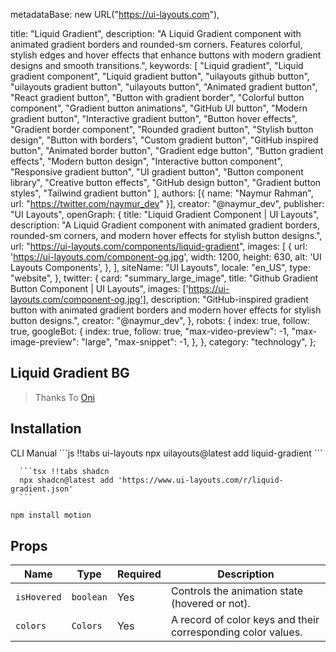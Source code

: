   metadataBase: new URL("https://ui-layouts.com"),

  title: "Liquid Gradient",
  description: "A Liquid Gradient component with animated gradient borders and rounded-sm corners. Features colorful, stylish edges and hover effects that enhance buttons with modern gradient designs and smooth transitions.",
  keywords: [
    "Liquid gradient",
    "Liquid gradient component",
    "Liquid gradient button",
    "uilayouts github button",
    "uilayouts gradient button",
    "uilayouts button",
    "Animated gradient button",
    "React gradient button",
    "Button with gradient border",
    "Colorful button component",
    "Gradient button animations",
    "GitHub UI button",
    "Modern gradient button",
    "Interactive gradient button",
    "Button hover effects",
    "Gradient border component",
    "Rounded gradient button",
    "Stylish button design",
    "Button with borders",
    "Custom gradient button",
    "GitHub inspired button",
    "Animated border button",
    "Gradient edge button",
    "Button gradient effects",
    "Modern button design",
    "Interactive button component",
    "Responsive gradient button",
    "UI gradient button",
    "Button component library",
    "Creative button effects",
    "GitHub design button",
    "Gradient button styles",
    "Tailwind gradient button"
  ],
  authors: [{ name: "Naymur Rahman", url: "https://twitter.com/naymur_dev" }],
  creator: "@naymur_dev",
  publisher: "UI Layouts",
  openGraph: {
    title: "Liquid Gradient Component | UI Layouts",
    description: "A Liquid Gradient component with animated gradient borders, rounded-sm corners, and modern hover effects for stylish button designs.",
    url: "https://ui-layouts.com/components/liquid-gradient",
    images: [
      {
        url: 'https://ui-layouts.com/component-og.jpg',
        width: 1200,
        height: 630,
        alt: 'UI Layouts Components',
      },
    ],
    siteName: "UI Layouts",
    locale: "en_US",
    type: "website",
  },
  twitter: {
    card: "summary_large_image",
    title: "Github Gradient Button Component | UI Layouts",
    images: ['https://ui-layouts.com/component-og.jpg'],
    description: "GitHub-inspired gradient button with animated gradient borders and modern hover effects for stylish button designs.",
    creator: "@naymur_dev",
  },
  robots: {
    index: true,
    follow: true,
    googleBot: {
      index: true,
      follow: true,
      "max-video-preview": -1,
      "max-image-preview": "large",
      "max-snippet": -1,
    },
  },
  category: "technology",
};



<ComponentCodePreview name='uilayouts-github-button' hasReTrigger isFitheight jsonName="uilayouts-github-button" />


## Liquid Gradient BG

<ComponentCodePreview name='liquid-gradient' hasReTrigger isFitheight jsonName="liquid-gradient-components" />


> Thanks To [Oni](https://x.com/0ni_x4)

## Installation

<Tabs defaultValue="cli">

<TabsList className='border-b w-full bg-white justify-start dark:bg-neutral-800 h-11'>
  <TabsTrigger value='cli'>CLI</TabsTrigger>
  <TabsTrigger value='manual'>Manual</TabsTrigger>
</TabsList>

  <TabsContent value="cli">
   <CodeWithTabs>
      ```js !!tabs ui-layouts
      npx uilayouts@latest add liquid-gradient
      ```

      ```tsx !!tabs shadcn
      npx shadcn@latest add 'https://www.ui-layouts.com/r/liquid-gradient.json'
      ```

   </CodeWithTabs>
  </TabsContent>
  
  <TabsContent value="manual" manualType>

```bash
npm install motion
```

<CodeSnippets name="liquid-gradient" />

</TabsContent>
</Tabs>

## Props

| Name        | Type      | Required | Description                                                  |
| ----------- | --------- | -------- | ------------------------------------------------------------ |
| `isHovered` | `boolean` | Yes      | Controls the animation state (hovered or not).               |
| `colors`    | `Colors`  | Yes      | A record of color keys and their corresponding color values. |
